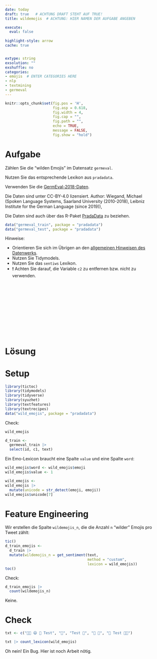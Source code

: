 ```yaml
---
date: today
draft: true   # ACHTUNG DRAFT STEHT AUF TRUE!
title: wildemojis  # ACHTUNG: HIER NAMEN DER AUFGABE ANGEBEN

execute: 
  eval: false 
  
highlight-style: arrow 
cache: true


extype: string
exsolution: ""
exshuffle: no
categories:
- emojis  # ENTER CATEGORIES HERE
- nlp
- textmining
- germeval
---
```









```r
knitr::opts_chunk$set(fig.pos = 'H',
                      fig.asp = 0.618,
                      fig.width = 4,
                      fig.cap = "", 
                      fig.path = "",
                      echo = TRUE, 
                      message = FALSE,
                      fig.show = "hold")
```







# Aufgabe


Zählen Sie die "wilden Emojis" im Datensatz `germeval`.

Nutzen Sie das entsprechende Lexikon aus `pradadata`. 


Verwenden Sie die [GermEval-2018-Daten](https://heidata.uni-heidelberg.de/dataset.xhtml?persistentId=doi:10.11588/data/0B5VML).

Die Daten sind unter CC-BY-4.0 lizensiert. Author: Wiegand, Michael (Spoken Language Systems, Saarland University (2010-2018), Leibniz Institute for the German Language (since 2019)),

Die Daten sind auch über das R-Paket [PradaData](https://github.com/sebastiansauer/pradadata/tree/master/data-raw/GermEval-2018-Data-master) zu beziehen.


```r
data("germeval_train", package = "pradadata")
data("germeval_test", package = "pradadata")
```

Hinweise:

- Orientieren Sie sich im Übrigen an den [allgemeinen Hinweisen des Datenwerks](https://datenwerk.netlify.app/hinweise).
- Nutzen Sie Tidymodels.
- Nutzen Sie das `sentiws` Lexikon.
- ❗ Achten Sie darauf, die Variable `c2` zu entfernen bzw. nicht zu verwenden.





</br>
</br>
</br>
</br>
</br>
</br>
</br>
</br>
</br>
</br>

# Lösung



# Setup


```r
library(tictoc)
library(tidymodels)
library(tidyverse)
library(syuzhet)
library(textfeatures)
library(textrecipes)
data("wild_emojis", package = "pradadata")
```


Check:

```r
wild_emojis
```




```r
d_train <-
  germeval_train |> 
  select(id, c1, text)
```

Ein Emo-Lexicon braucht eine Spalte `value` und eine Spalte `word`:

```r
wild_emojis$word <- wild_emojis$emoji
wild_emojis$value <- 1

wild_emojis <- 
wild_emojis |> 
  mutate(unicode = str_detect(emoji, emoji))
wild_emojis$unicode[7]
```


# Feature Engineering

Wir erstellen die Spalte `wildemojis_n`, die die Anzahl `n` "wilder" Emojis pro Tweet zählt:


```r
tic()
d_train_emojis <- 
  d_train |> 
  mutate(wildemojis_n = get_sentiment(text,
                                      method = "custom",
                                      lexicon = wild_emojis))
toc()
```


Check:

```r
d_train_emojis |> 
  count(wildemojis_n)
```

Keine.

# Check


```r
txt <- c("🧑‍🎓 😄 🥳 Test", "🔫", "Test 🔫", "🔫 🔫", "🔪 Test 🔪🔪")
```



```r
txt |> count_lexicon(wild_emojis)
```


Oh nein! Ein Bug. Hier ist noch Arbeit nötig.
